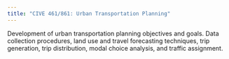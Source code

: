 ```yaml
---
title: "CIVE 461/861: Urban Transportation Planning"
---
```


Development of urban transportation planning  objectives and  goals. 
Data  collection  procedures,  land  use  and  travel  forecasting  techniques,  trip generation, trip distribution, modal choice analysis, and traffic assignment.

